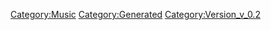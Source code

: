 {{Music
 |Name=HOLY LONELY LIGHT [Duet Version]
 |ID=45
 |Cov=43
 |Cd=4
 |Nam=43
 |Div=43
 |Ma=1
 |SerieId=3
 |SerieLogoId=3
 |WavId=43
 |VariationId=0
 |Dsc=43
 |Strt=10
 |ValkyrieBattle=1
 |ValkyrieIntro=1
 |ValkyrieIntroSky=1
 |DivaSolo=1
 |DivaMulti=2
 |Exp=1
 |OfficialName=HOLY LONELY LIGHT [Duet Version]
 |VocalName=Fire Bomber
 |Description=作品：マクロス7<br /><br />歌手：Fire Bomber<br /><br />作詞：K.INOJO<br />作曲：須藤英樹
 |StoryTitle=「あたしの歌をどうしてもバサラに届けたいの！」
 |StoryDesc=戦闘の影響か、突然声が出なくなってしまい、<br />一切歌うことができなくなってしまったバサラ。<br /><br />そんな状況で強大なプロトデビルンの襲撃が発生し、<br />船団は窮地に陥ってしまう。そんななか、必死に<br />歌おうとするバサラのためにミレーヌは奮闘する。
 |BuyURL=https://recochoku.jp/song/S22001145/single?ds=34295745
 |BannerId=2
 |AnmStoreURL=https://anime.dmkt-sp.jp/animestore/ci_pc?workId=20597
}}
[[Category:Music]]
[[Category:Generated]]
[[Category:Version_v_0.2]]
